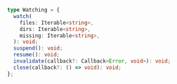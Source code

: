 ```ts
type Watching = {
  watch(
    files: Iterable<string>,
    dirs: Iterable<string>,
    missing: Iterable<string>,
  ): void;
  suspend(): void;
  resume(): void;
  invalidate(callback?: Callback<Error, void>): void;
  close(callback?: () => void): void;
};
```
